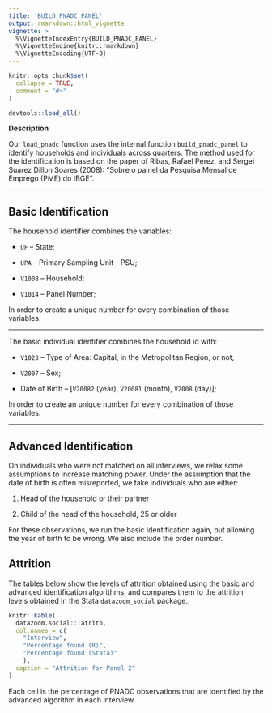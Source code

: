 ```yaml
---
title: 'BUILD_PNADC_PANEL'
output: rmarkdown::html_vignette
vignette: >
  %\VignetteIndexEntry{BUILD_PNADC_PANEL}
  %\VignetteEngine{knitr::rmarkdown}
  %\VignetteEncoding{UTF-8}
---
```


```r
knitr::opts_chunk$set(
  collapse = TRUE,
  comment = "#>"
)

devtools::load_all()
```

**Description**

Our `load_pnadc` function uses the internal function `build_pnadc_panel` to identify households and individuals across quarters. The method used for the identification is based on the paper of Ribas, Rafael Perez, and Sergei Suarez Dillon Soares (2008): "Sobre o painel da Pesquisa Mensal de Emprego (PME) do IBGE". 

***

## Basic Identification

The household identifier combines the variables:

* `UF` -- State;

* `UPA` -- Primary Sampling Unit - PSU;

* `V1008` -- Household;

* `V1014` -- Panel Number;

In order to create a unique number for every combination of those variables.

***

The basic individual identifier combines the household id with:

* `V1023` -- Type of Area: Capital, in the Metropolitan Region, or not;

* `V2007` -- Sex;

* Date of Birth -- [`V20082` (year), `V20081` (month), `V2008` (day)];

In order to create an unique number for every combination of those variables.

***

## Advanced Identification

On individuals who were not matched on all interviews, we relax some assumptions to increase matching power. Under the assumption that the date of birth is often misreported, we take individuals who are either:

1. Head of the household or their partner

2. Child of the head of the household, 25 or older

For these observations, we run the basic identification again, but allowing the year of birth to be wrong. We also include the order number.

## Attrition

The tables below show the levels of attrition obtained using the basic and advanced identification algorithms, and compares them to the attrition levels obtained in the Stata `datazoom_social` package.

```r
knitr::kable(
  datazoom.social:::atrito, 
  col.names = c(
    "Interview",
    "Percentage found (R)",
    "Percentage found (Stata)"
    ),
  caption = "Attrition for Panel 2"
)
```

Each cell is the percentage of PNADC observations that are identified by the advanced algorithm in each interview.